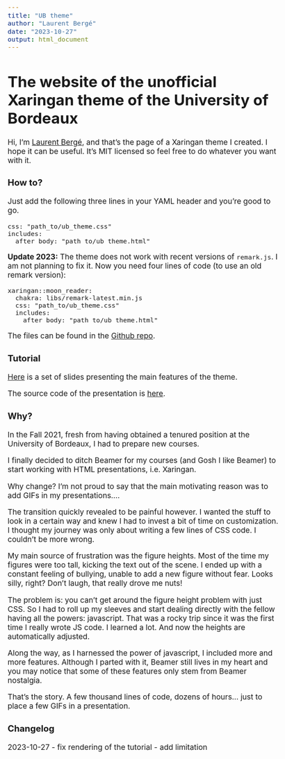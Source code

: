 ```yaml
---
title: "UB theme"
author: "Laurent Bergé"
date: "2023-10-27"
output: html_document
---
```


<style type="text/css">
body {
  font-size: 13pt;
}
</style>

# The website of the unofficial Xaringan theme of the University of Bordeaux

Hi, I'm [Laurent Bergé](https://sites.google.com/site/laurentrberge/), and that's the page of a Xaringan theme I created. I hope it can be useful. It's MIT licensed so feel free to do whatever you want with it.

### How to?

Just add the following three lines in your YAML header and you're good to go.
```{}
css: "path_to/ub_theme.css"
includes:
  after_body: "path_to/ub_theme.html"
```

**Update 2023:** The theme does not work with recent versions of `remark.js`. I am not planning to fix it. Now you need four lines of code (to use an old remark version):
```{}
xaringan::moon_reader:
  chakra: libs/remark-latest.min.js
  css: "path_to/ub_theme.css"
  includes:
    after_body: "path_to/ub_theme.html"
```

The files can be found in the [Github repo](https://github.com/lrberge/ub_theme).

### Tutorial

[Here](UB_tutorial/UB_tutorial.html) is a set of slides presenting the main features of the theme. 

The source code of the presentation is [here](https://github.com/lrberge/ub_theme/blob/main/UB_tutorial/UB_tutorial.Rmd).

### Why?

In the Fall 2021, fresh from having obtained a tenured position at the University of Bordeaux, I had to prepare new courses. 

I finally decided to ditch Beamer for my courses (and Gosh I like Beamer) to start working with HTML presentations, i.e. Xaringan. 

Why change? I'm not proud to say that the main motivating reason was to add GIFs in my presentations.... 

The transition quickly revealed to be painful however. I wanted the stuff to look in a certain way and knew I had to invest a bit of time on customization. I thought my journey was only about writing a few lines of CSS code. I couldn't be more wrong.

My main source of frustration was the figure heights. Most of the time my figures were too tall, kicking the text out of the scene. I ended up with a constant feeling of bullying, unable to add a new figure without fear. Looks silly, right? Don't laugh, that really drove me nuts!

The problem is: you can't get around the figure height problem with just CSS. So I had to roll up my sleeves and start dealing directly with the fellow having all the powers: javascript. That was a rocky trip since it was the first time I really wrote JS code. I learned a lot. And now the heights are automatically adjusted.

Along the way, as I harnessed the power of javascript, I included more and more features. Although I parted with it, Beamer still lives in my heart and you may notice that some of these features only stem from Beamer nostalgia. 

That's the story. A few thousand lines of code, dozens of hours... just to place a few GIFs in a presentation.

### Changelog

2023-10-27
- fix rendering of the tutorial
- add limitation









